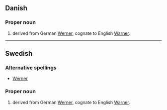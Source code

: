 ==Danish==

===Proper noun===
{{infl|da|proper noun}}

# {{given name|male|lang=da}} derived from German [[Werner]], cognate to English [[Warner]].

----

==Swedish==

===Alternative spellings===
* [[Werner]]

===Proper noun===
{{infl|sv|proper noun}}

# {{given name|male|lang=sv}} derived from German [[Werner]], cognate to English [[Warner]].